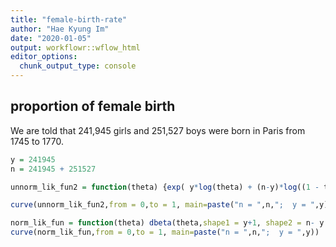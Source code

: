 ```yaml
---
title: "female-birth-rate"
author: "Hae Kyung Im"
date: "2020-01-05"
output: workflowr::wflow_html
editor_options:
  chunk_output_type: console
---
```


## proportion of female birth

We are told that 241,945 girls and 251,527 boys were born in Paris from 1745 to 1770.

```r

y = 241945
n = 241945 + 251527

unnorm_lik_fun2 = function(theta) {exp( y*log(theta) + (n-y)*log((1 - theta)) )}

curve(unnorm_lik_fun2,from = 0,to = 1, main=paste("n = ",n,";  y = ",y))

```

```r

norm_lik_fun = function(theta) dbeta(theta,shape1 = y+1, shape2 = n- y + 1)
curve(norm_lik_fun,from = 0,to = 1, main=paste("n = ",n,";  y = ",y))

```

